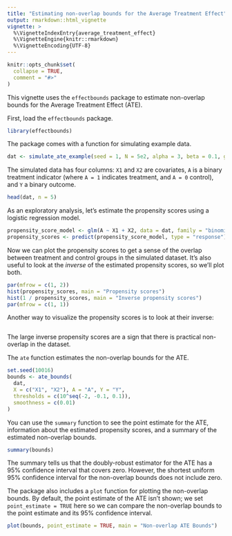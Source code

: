 ```yaml
---
title: "Estimating non-overlap bounds for the Average Treatment Effect"
output: rmarkdown::html_vignette
vignette: >
  %\VignetteIndexEntry{average_treatment_effect}
  %\VignetteEngine{knitr::rmarkdown}
  %\VignetteEncoding{UTF-8}
---
```


```r
knitr::opts_chunk$set(
  collapse = TRUE,
  comment = "#>"
)
```

This vignette uses the `effectbounds` package to estimate non-overlap bounds for the Average Treatment Effect (ATE). 

First, load the `effectbounds` package.
```r
library(effectbounds)
```

The package comes with a function for simulating example data. 
```r
dat <- simulate_ate_example(seed = 1, N = 5e2, alpha = 3, beta = 0.1, gamma = 1)
```

The simulated data has four columns: `X1` and `X2` are covariates, `A` is a binary treatment indicator (where `A = 1` indicates treatment, and `A = 0` control), and `Y` a binary outcome.
```r
head(dat, n = 5)
```

As an exploratory analysis, let's estimate the propensity scores using a logistic regression model.
```r
propensity_score_model <- glm(A ~ X1 + X2, data = dat, family = "binomial")
propensity_scores <- predict(propensity_score_model, type = "response")
```

Now we can plot the propensity scores to get a sense of the overlap between treatment and control groups in the simulated dataset. It's also useful to look at the _inverse_ of the estimated propensity scores, so we'll plot both.
```r
par(mfrow = c(1, 2))
hist(propensity_scores, main = "Propensity scores")
hist(1 / propensity_scores, main = "Inverse propensity scores")
par(mfrow = c(1, 1))
```

Another way to visualize the propensity scores is to look at their inverse:
```r
```
The large inverse propensity scores are a sign that there is practical non-overlap in the dataset.

The `ate` function estimates the non-overlap bounds for the ATE. 
```r
set.seed(10016)
bounds <- ate_bounds(
  dat, 
  X = c("X1", "X2"), A = "A", Y = "Y", 
  thresholds = c(10^seq(-2, -0.1, 0.1)), 
  smoothness = c(0.01)
)
```

You can use the `summary` function to see the point estimate for the ATE, information about the estimated propensity scores, and a summary of the estimated non-overlap bounds. 
```r
summary(bounds)
```
The summary tells us that the doubly-robust estimator for the ATE has a 95% confidence interval that covers zero. However, the shortest uniform 95\% confidence interval for the non-overlap bounds does not include zero. 

The package also includes a `plot` function for plotting the non-overlap bounds. By default, the point estimate of the ATE isn't shown; we set `point_estimate = TRUE` here so we can compare the non-overlap bounds to the point estimate and its 95% confidence interval.
```r
plot(bounds, point_estimate = TRUE, main = "Non-overlap ATE Bounds")
```
